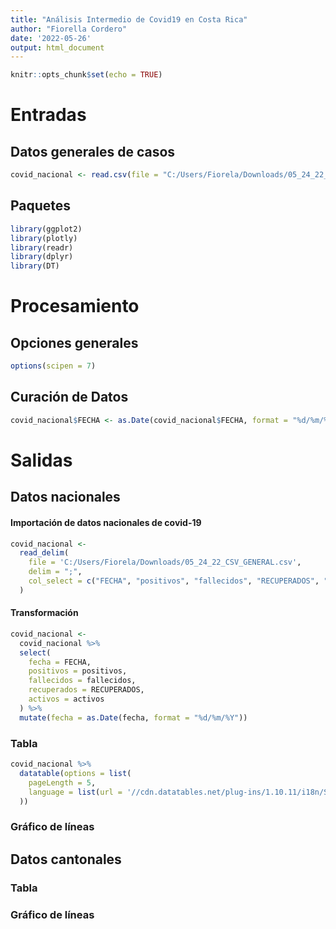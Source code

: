 ---
title: "Análisis Intermedio de Covid19 en Costa Rica"
author: "Fiorella Cordero"
date: '2022-05-26'
output: html_document
---

```{r setup, include=FALSE}
knitr::opts_chunk$set(echo = TRUE)
```

# **Entradas**
## Datos generales de casos
```{r}
covid_nacional <- read.csv(file = "C:/Users/Fiorela/Downloads/05_24_22_CSV_GENERAL.csv", sep = ";")
```
## Paquetes
```{r}
library(ggplot2)  
library(plotly)  
library(readr)  
library(dplyr) 
library(DT)
```


# **Procesamiento**
## Opciones generales
```{r}
options(scipen = 7)
```
## Curación de Datos
```{r}
covid_nacional$FECHA <- as.Date(covid_nacional$FECHA, format = "%d/%m/%Y")
```


# Salidas

## Datos nacionales
#### Importación de datos nacionales de covid-19
```{r}
covid_nacional <-
  read_delim(
    file = 'C:/Users/Fiorela/Downloads/05_24_22_CSV_GENERAL.csv',
    delim = ";",
    col_select = c("FECHA", "positivos", "fallecidos", "RECUPERADOS", "activos")
  )

```
#### Transformación
```{r}
covid_nacional <-
  covid_nacional %>%
  select(
    fecha = FECHA,
    positivos = positivos,
    fallecidos = fallecidos,
    recuperados = RECUPERADOS,
    activos = activos
  ) %>% 
  mutate(fecha = as.Date(fecha, format = "%d/%m/%Y"))
```

### Tabla
```{r}
covid_nacional %>%
  datatable(options = list(
    pageLength = 5,
    language = list(url = '//cdn.datatables.net/plug-ins/1.10.11/i18n/Spanish.json')
  ))
```


### Gráfico de líneas



## Datos cantonales

### Tabla

### Gráfico de líneas
